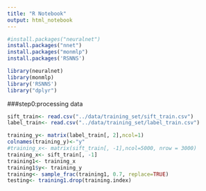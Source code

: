 ```yaml
---
title: "R Notebook"
output: html_notebook
---
```


```r
#install.packages("neuralnet")
install.packages("nnet")
install.packages("monmlp")
install.packages('RSNNS')
```

```r
library(neuralnet)
library(monmlp)
library('RSNNS')
library("dplyr")
```

###step0:processing data
```r
sift_train<- read.csv("../data/training_set/sift_train.csv")
label_train<- read.csv("../data/training_set/label_train.csv")
```

```r
training_y<- matrix(label_train[, 2],ncol=1)
colnames(training_y)<-"y"
#training_x<- matrix(sift_train[, -1],ncol=5000, nrow = 3000)
training_x<- sift_train[, -1]
training1<- training_x
training1$y<- training_y
training<- sample_frac(training1, 0.7, replace=TRUE)
testing<- training1.drop(training.index)
```


